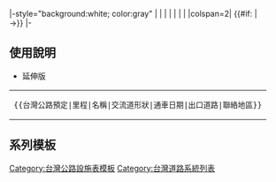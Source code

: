 <includeonly>
|-style="background:white; color:gray" 
| 
| {{{1|}}}
| {{{2|}}}
|
|
| {{{3|}}}
| {{{4|}}}
|colspan=2| {{{5|}}}{{#if:{{{6|}}} |<br />→{{{6|}}}}}
|-
</includeonly>
<noinclude>

== 使用說明 ==
*延伸版
{|
|<pre>{{台灣公路預定|里程|名稱|交流道形狀|通車日期|出口道路|聯絡地區}}</pre>
|}
== 系列模板 ==
{{台灣道路系統模板列表}}
[[Category:台灣公路設施表模板]]
</noinclude>
[[Category:台灣道路系統列表]]